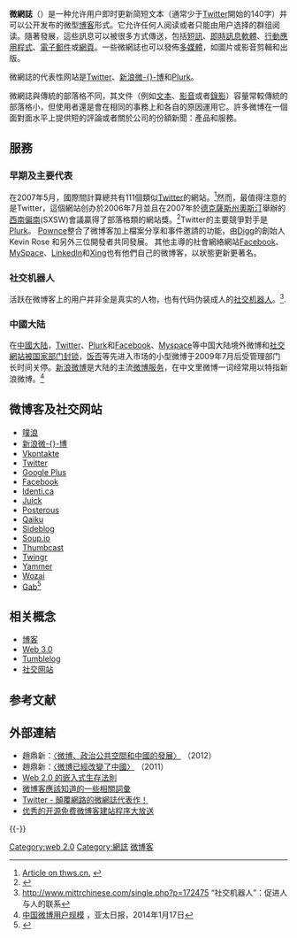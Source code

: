 {{不是|新浪微博}}
{{NoteTA
|1=zh-hans:微博;zh-hant:微網誌;zh-tw:微網誌;
|2=zh-hans:博客;zh-hant:博客;zh-hk:網誌;zh-tw:部落格;
|3=zh-hans:录像;zh-hant:錄影;
|G1=IT
}}
'''微網誌'''（{{lang-en|microblog}}）是一种允许用户即时更新简短文本（通常少于[[Twitter|Twitter]]開始的140字）并可以公开发布的微型[[網誌|博客]]形式。它允许任何人阅读或者只能由用户选择的群组阅读。隨著發展，這些訊息可以被很多方式傳送，包括[[短訊|短訊]]、[[即時訊息軟體|即時訊息軟體]]、[[行動應用程式|行動應用程式]]、[[電子郵件|電子郵件]]或[[網頁|網頁]]。一些微網誌也可以發佈[[多媒體|多媒體]]，如圖片或影音剪輯和出版。

微網誌的代表性网站是[[Twitter|Twitter]]、[[新浪微博|新浪微-{}-博]]和[[Plurk|Plurk]]。

微網誌與傳統的部落格不同，其文件（例如[[文本|文本]]、[[影音|影音]]或者[[錄影|錄影]]）容量常較傳統的部落格小，但使用者還是會在相同的事務上和各自的原因運用它。許多微博在一個面對面水平上提供短的評論或者關於公司的份額新聞：產品和服務。
{{Internet}}

==服務==
=== 早期及主要代表 ===
在2007年5月，國際間計算總共有111個類似[[Twitter|Twitter]]的網站。<ref>[http://www.thws.cn/articles/twitter-clones.html Article on thws.cn.] {{webarchive|url=https://web.archive.org/web/20081207045512/http://www.thws.cn/articles/twitter-clones.html |date=2008-12-07 }}</ref>然而，最值得注意的是Twitter，這個網站创办於2006年7月並且在2007年於[[德克薩斯州|德克薩斯州]][[奧斯汀|奧斯汀]]舉辦的[[西南偏南|西南偏南]](SXSW)會議贏得了部落格類的網站獎。<ref>{{Cite web |url=http://blog.twitter.com/2007/03/we-won.html |title="We Won!" Twitter 官方網站 |access-date=2008-12-05 |archive-date=2008-02-24 |archive-url=https://web.archive.org/web/20080224170623/http://blog.twitter.com/2007/03/we-won.html |dead-url=no }}</ref>Twitter的主要競爭對手是[[Plurk|Plurk]]。
[[Pownce|Pownce]]整合了微博客加上檔案分享和事件邀請的功能，由[[Digg|Digg]]的創始人 Kevin Rose 和另外三位開發者共同發展。
其他主導的社會網絡網站[[Facebook|Facebook]]、[[MySpace|MySpace]]、[[LinkedIn|LinkedIn]]和[[Xing|Xing]]也有他們自己的微博客，以狀態更新更著名。

===社交机器人===
活跃在微博客上的用户并非全是真实的人物，也有代码伪装成人的[[社交机器人|社交机器人]]。<ref>http://www.mittrchinese.com/single.php?p=172475 {{Wayback|url=http://www.mittrchinese.com/single.php?p=172475 |date=20131227223205 }} “社交机器人”：促进人与人的联系</ref>.

===中國大陆===
{{Main|中国微博}}
在[[中國大陆|中國大陆]]，[[Twitter|Twitter]]、[[Plurk|Plurk]]和[[Facebook|Facebook]]、[[Myspace|Myspace]]等中国大陆境外微博和[[社交網站|社交網站]][[中華人民共和國網絡審查|被国家部门封锁]]，[[饭否|饭否]]等先进入市场的小型微博于2009年7月后受管理部门长时间关停。[[新浪微博|新浪微博]]是大陆的主流[[微博服务|微博服务]]，在中文里微博一词经常用以特指新浪微博。<ref>[http://www.apdnews.com/news/62222.html 中国微博用户规模] {{webarchive|url=https://web.archive.org/web/20140117042352/http://www.apdnews.com/news/62222.html |date=2014-01-17 }}，亚太日报，2014年1月17日</ref>

==微博客及社交网站==
<div style="{{column-count|2}}">
*[[Plurk|噗浪]]
*[[新浪微博|新浪微-{}-博]]
*[[Vkontakte|Vkontakte]]
*[[Twitter|Twitter]]
*[[Google_Plus|Google Plus]]
*[[Facebook|Facebook]]
*[[Identi.ca|Identi.ca]]
*[[Juick|Juick]]
*[[Posterous|Posterous]]
*[[Qaiku|Qaiku]]
*[[Sideblog|Sideblog]]
*[[Soup.io|Soup.io]]
*[[Thumbcast|Thumbcast]]
*[[Twingr|Twingr]]
*[[Yammer|Yammer]]
*[[Wozai|Wozai]]
*[[Gab|Gab]]<ref>{{cite web |author=Charlie Nash |url=http://www.breitbart.com/tech/2016/08/23/meet-the-ceo-of-gab-the-free-speech-alternative-to-twitter |title=Meet the CEO of Gab, The Free Speech Alternative to Twitter |date=2016-08-23 |accessdate=2016-08-25 |archive-date=2022-02-21 |archive-url=https://web.archive.org/web/20220221224907/https://www.breitbart.com/tech/2016/08/23/meet-the-ceo-of-gab-the-free-speech-alternative-to-twitter/ }}</ref>
</div>

== 相关概念 ==
{{Portal|互联网}}
*[[博客|博客]]
*[[Web_3.0|Web 3.0]]
*[[Tumblelog|Tumblelog]]
*[[社交网站|社交网站]]

== 参考文献 ==
{{Reflist|30em}}

==外部連結==
*趙鼎新：[http://www.aisixiang.com/data/52739.html 〈微博、政治公共空間和中國的發展〉] {{Wayback|url=http://www.aisixiang.com/data/52739.html |date=20220221224829 }}（2012）
*趙鼎新：[http://www.aisixiang.com/data/46772.html 〈微博已經改變了中國〉] {{Wayback|url=http://www.aisixiang.com/data/46772.html |date=20220221224844 }}（2011）
*[https://web.archive.org/web/20090427111753/http://www.digitalcontent.org.tw/e/temp/960905/e_960905-2_2.php Web 2.0 的嵌入式生存法則]
*[https://web.archive.org/web/20090709042208/http://www.wowbox.com.tw/blog/article.asp?id=2939 微博客應該知道的一些相關詞彙]
*[https://web.archive.org/web/20081216115601/http://www.freegroup.org/2008/11/free-micro-blogging-twitter/ Twitter - 顛覆網路的微網誌代表作！]
*[http://xirang.us/2009/11/top-opensource-microblogging-platfroms 优秀的开源免费微博客建站程序大放送] {{Wayback|url=http://xirang.us/2009/11/top-opensource-microblogging-platfroms |date=20100310220139 }}

{{-}}
{{Microblogging}}
{{电脑辅助沟通}}
{{Authority control}}

[[Category:web_2.0|Category:web 2.0]]
[[Category:網誌|Category:網誌]]
[[Category:微博客|]]